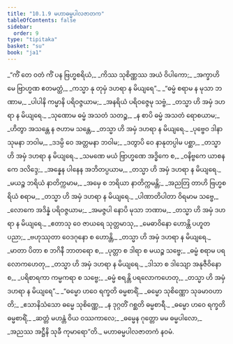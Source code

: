 ```yaml
---
title: "10.1.9 မဟာဓမ္မပါလဇာတက"
tableOfContents: false
sidebar:
  order: 9
type: "tipitaka"
basket: "su"
book: "ja1"
---
```



<DynamicBreadcrumb />

<Division number="92" book="ja1" e="ch" v="22" p="214">

<Paragraph number="2008" type="verses" book="ja1">
_“ကိံ တေ ဝတံ ကိံ ပန ဗြဟ္မစရိယံ,_  
_ကိဿ သုစိဏ္ဏဿ အယံ ဝိပါကော;_  
_အက္ခာဟိ မေ ဗြာဟ္မဏ ဧတမတ္ထံ,_  
_ကသ္မာ နု တုမှံ ဒဟရာ န မိယျရေ”._  

</Paragraph>

</Division>
<Division number="93" book="ja1" e="ch" v="22" p="214">

<Paragraph number="2009" type="verses" book="ja1">
_“ဓမ္မံ စရာမ န မုသာ ဘဏာမ,_  
_ပါပါနိ ကမ္မာနိ ပရိဝဇ္ဇယာမ;_  
_အနရိယံ ပရိဝဇ္ဇေမု သဗ္ဗံ,_  
_တသ္မာ ဟိ အမှံ ဒဟရာ န မိယျရေ._  

</Paragraph>

</Division>
<Division number="94" book="ja1" e="ch" v="22" p="214">

<Paragraph number="2010" type="verses" book="ja1">
_သုဏောမ ဓမ္မံ အသတံ သတဉ္စ,_  
_န စာပိ ဓမ္မံ အသတံ ရောစယာမ;_  
_ဟိတွာ အသန္တေ န ဇဟာမ သန္တေ,_  
_တသ္မာ ဟိ အမှံ ဒဟရာ န မိယျရေ._  

</Paragraph>

</Division>
<Division number="95" book="ja1" e="ch" v="22" p="214">

<Paragraph number="2011" type="verses" book="ja1">
_ပုဗ္ဗေဝ ဒါနာ သုမနာ ဘဝါမ,_  
_ဒဒမ္ပိ ဝေ အတ္တမနာ ဘဝါမ;_  
_ဒတွာပိ ဝေ နာနုတပ္ပါမ ပစ္ဆာ,_  
_တသ္မာ ဟိ အမှံ ဒဟရာ န မိယျရေ._  

</Paragraph>

</Division>
<Division number="96" book="ja1" e="ch" v="22" p="214">

<Paragraph number="2012" type="verses" book="ja1">
_သမဏေ မယံ ဗြာဟ္မဏေ အဒ္ဓိကေ စ,_  
_ဝနိဗ္ဗကေ ယာစနကေ ဒလိဒ္ဒေ;_  
_အန္နေန ပါနေန အဘိတပ္ပယာမ,_  
_တသ္မာ ဟိ အမှံ ဒဟရာ န မိယျရေ._  

</Paragraph>

</Division>
<Division number="97" book="ja1" e="ch" v="22" p="214">

<Paragraph number="2013" type="verses" book="ja1">
_မယဉ္စ ဘရိယံ နာတိက္ကမာမ,_  
_အမှေ စ ဘရိယာ နာတိက္ကမန္တိ;_  
_အညတြ တာဟိ ဗြဟ္မစရိယံ စရာမ,_  
_တသ္မာ ဟိ အမှံ ဒဟရာ န မိယျရေ._  

</Paragraph>

</Division>
<Division number="98" book="ja1" e="ch" v="22" p="215">

<Paragraph number="2014" type="verses" book="ja1">
_ပါဏာတိပါတာ ဝိရမာမ သဗ္ဗေ,_  
_လောကေ အဒိန္နံ ပရိဝဇ္ဇယာမ;_  
_အမဇ္ဇပါ နောပိ မုသာ ဘဏာမ,_  
_တသ္မာ ဟိ အမှံ ဒဟရာ န မိယျရေ._  

</Paragraph>

</Division>
<Division number="99" book="ja1" e="ch" v="22" p="215">

<Paragraph number="2015" type="verses" book="ja1">
_ဧတာသု ဝေ ဇာယရေ သုတ္တမာသု,_  
_မေဓာဝိနော ဟောန္တိ ပဟူတပညာ;_  
_ဗဟုဿုတာ ဝေဒဂုနော စ ဟောန္တိ,_  
_တသ္မာ ဟိ အမှံ ဒဟရာ န မိယျရေ._  

</Paragraph>

</Division>
<Division number="100" book="ja1" e="ch" v="22" p="215">

<Paragraph number="2016" type="verses" book="ja1">
_မာတာ ပိတာ စ ဘဂိနီ ဘာတရော စ,_  
_ပုတ္တာ စ ဒါရာ စ မယဉ္စ သဗ္ဗေ;_  
_ဓမ္မံ စရာမ ပရလောကဟေတု,_  
_တသ္မာ ဟိ အမှံ ဒဟရာ န မိယျရေ._  

</Paragraph>

</Division>
<Division number="101" book="ja1" e="ch" v="22" p="215">

<Paragraph number="2017" type="verses" book="ja1">
_ဒါသာ စ ဒါသျော အနုဇီဝိနော စ,_  
_ပရိစာရကာ ကမ္မကရာ စ သဗ္ဗေ;_  
_ဓမ္မံ စရန္တိ ပရလောကဟေတု,_  
_တသ္မာ ဟိ အမှံ ဒဟရာ န မိယျရေ”._  

</Paragraph>

</Division>
<Division number="102" book="ja1" e="ch" v="22" p="215">

<Paragraph number="2018" type="verses" book="ja1">
_“ဓမ္မော ဟဝေ ရက္ခတိ ဓမ္မစာရိံ,_  
_ဓမ္မော သုစိဏ္ဏော သုခမာဝဟာတိ;_  
_ဧသာနိသံသော ဓမ္မေ သုစိဏ္ဏေ,_  
_န ဒုဂ္ဂတိံ ဂစ္ဆတိ ဓမ္မစာရီ._  

</Paragraph>

</Division>
<Division number="103" book="ja1" e="ch" v="22" p="215">

<Paragraph number="2019" type="verses" book="ja1">
_ဓမ္မော ဟဝေ ရက္ခတိ ဓမ္မစာရိံ,_  
_ဆတ္တံ မဟန္တံ ဝိယ ဝဿကာလေ;_  
_ဓမ္မေန ဂုတ္တော မမ ဓမ္မပါလော,_  
_အညဿ အဋ္ဌီနိ သုခီ ကုမာရော”တိ._  


</Paragraph>
</Division>

<Paragraph number="2020" type="center" book="ja1">
မဟာဓမ္မပါလဇာတကံ နဝမံ.
</Paragraph>